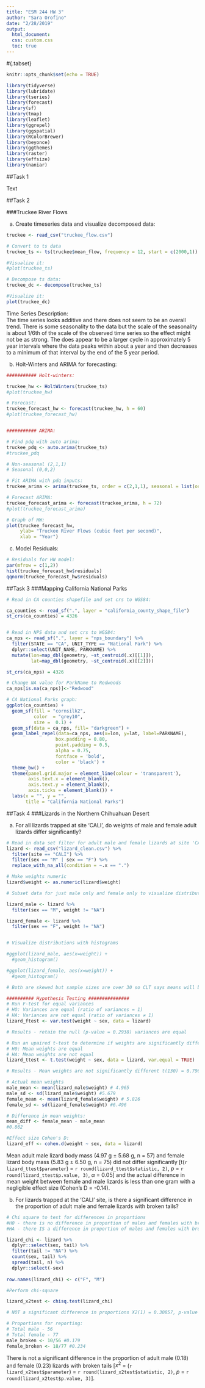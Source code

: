 ```yaml
---
title: "ESM 244 HW 3"
author: "Sara Orofino"
date: "2/28/2019"
output: 
  html_document:
  css: custom.css
  toc: true
---
```

#{.tabset}

```r
knitr::opts_chunk$set(echo = TRUE)

library(tidyverse)
library(lubridate)
library(tseries)
library(forecast)
library(sf)
library(tmap)
library(leaflet)
library(ggrepel)
library(ggspatial)
library(RColorBrewer)
library(beyonce)
library(ggthemes)
library(raster)
library(effsize)
library(naniar)
```

##Task 1 

Text

##Task 2

###Truckee River Flows

a. Create timeseries data and visualize decomposed data:  

```r

truckee <- read_csv("truckee_flow.csv")

# Convert to ts data
truckee_ts <- ts(truckee$mean_flow, frequency = 12, start = c(2000,1))

#Visualize it:
#plot(truckee_ts)

# Decompose ts data:
truckee_dc <- decompose(truckee_ts)

#Visualize it:
plot(truckee_dc)


```

Time Series Description:    
The time series looks additive and there does not seem to be an overall trend. There is some seasonality to the data but the scale of the seasonality is about 1/6th of the scale of the observed time series so the effect might not be as strong. The does appear to be a larger cycle in approximately 5 year intervals where the data peaks within about a year and then decreases to a minimum of that interval by the end of the 5 year period.   


b. Holt-Winters and ARIMA for forecasting:    

```r

########### Holt-winters:

truckee_hw <- HoltWinters(truckee_ts)
#plot(truckee_hw)

# Forecast:
truckee_forecast_hw <- forecast(truckee_hw, h = 60)
#plot(truckee_forecast_hw)


########### ARIMA:

# Find pdq with auto arima:
truckee_pdq <- auto.arima(truckee_ts)
#truckee_pdq

# Non-seasonal (2,1,1)
# Seasonal (0,0,2)

# Fit ARIMA with pdq inputs:
truckee_arima <- arima(truckee_ts, order = c(2,1,1), seasonal = list(order = c(0,0,2)))

# Forecast ARIMA:
truckee_forecast_arima <- forecast(truckee_arima, h = 72)
#plot(truckee_forecast_arima)

# Graph of HW: 
plot(truckee_forecast_hw,
     ylab= "Truckee River Flows (cubic feet per second)", 
     xlab = "Year") 
```


c. Model Residuals:    

```r

# Residuals for HW model:
par(mfrow = c(1,2))
hist(truckee_forecast_hw$residuals) 
qqnorm(truckee_forecast_hw$residuals)


```



##Task 3
###Mapping California National Parks  

```r
# Read in CA counties shapefile and set crs to WGS84:

ca_counties <- read_sf(".", layer = "california_county_shape_file")
st_crs(ca_counties) = 4326 


# Read in NPS data and set crs to WGS84:
ca_nps <- read_sf(".", layer = "nps_boundary") %>% 
  filter(STATE == "CA", UNIT_TYPE == "National Park") %>% 
  dplyr::select(UNIT_NAME, PARKNAME) %>% 
  mutate(lon=map_dbl(geometry, ~st_centroid(.x)[[1]]), 
         lat=map_dbl(geometry, ~st_centroid(.x)[[2]]))

st_crs(ca_nps) = 4326

# Change NA value for ParkName to Redwoods
ca_nps[is.na(ca_nps)]<-"Redwood"

# CA National Parks graph:
ggplot(ca_counties) +
  geom_sf(fill = "cornsilk2",
          color  = "grey10",  
          size =  0.1) +
  geom_sf(data = ca_nps, fill= "darkgreen") +
  geom_label_repel(data=ca_nps, aes(x=lon, y=lat, label=PARKNAME),
                  box.padding = 0.80, 
                  point.padding = 0.5,
                  alpha = 0.75,
                  fontface = 'bold', 
                  color = 'black') +
  theme_bw() +
  theme(panel.grid.major = element_line(colour = 'transparent'),
        axis.text.x = element_blank(),
        axis.text.y = element_blank(),
        axis.ticks = element_blank()) +
  labs(x = "", y = "",
       title = "California National Parks")
```


##Task 4
###Lizards in the Northern Chihuahuan Desert 


a. For all lizards trapped at site ‘CALI’, do weights of male and female adult lizards differ
significantly?  

```r

# Read in data set filter for adult male and female lizards at site 'CALI' (use for both tests)
lizard <- read_csv("lizard_clean.csv") %>% 
  filter(site == "CALI") %>% 
  filter(sex == "M" | sex == "F") %>% 
  replace_with_na_all(condition = ~.x == ".")

# Make weights numeric 
lizard$weight <- as.numeric(lizard$weight)

# Subset data for just male only and female only to visualize distributions 

lizard_male <- lizard %>%
  filter(sex == "M", weight != "NA") 

lizard_female <- lizard %>%
  filter(sex == "F", weight != "NA") 


# Visualize distributions with histograms  

#ggplot(lizard_male, aes(x=weight)) +
  #geom_histogram()

#ggplot(lizard_female, aes(x=weight)) +
  #geom_histogram()

# Both are skewed but sample sizes are over 30 so CLT says means will be evenly distributed 

########## Hypothesis Testing ###############
# Run F-test for equal variances
# HO: Variances are equal (ratio of variances = 1)
# HA: Variances are not equal (ratio of variances ≠ 1)
lizard_ftest <- var.test(weight ~ sex, data = lizard)

# Results - retain the null (p-value = 0.2938) variances are equal 

# Run an upaired t-test to determine if weights are significantly different between males and females: 
# H0: Mean weights are equal    
# HA: Mean weights are not equal  
lizard_ttest <- t.test(weight ~ sex, data = lizard, var.equal = TRUE)

# Results - Mean weights are not significantly different t(130) = 0.79647; p-value = 0.4272 

# Actual mean weights 
male_mean <- mean(lizard_male$weight) # 4.965
male_sd <- sd(lizard_male$weight) #5.679
female_mean <- mean(lizard_female$weight) # 5.826
female_sd <- sd(lizard_female$weight) #6.496

# Difference in mean weights:
mean_diff <- female_mean - male_mean
#0.862

#Effect size Cohen's D:
lizard_eff <- cohen.d(weight ~ sex, data = lizard)
```

Mean adult male lizard body mass (4.97 g ± 5.68 g, n = 57) and female lizard body mass (5.83 g ± 6.50 g, n = 75) did not differ significantly [t(`r lizard_ttest$parameter`) = `r round(lizard_ttest$statistic, 2)`, *p* = `r round(lizard_ttest$p.value, 3)`, $\alpha$ = 0.05] and the actual difference in mean weight between female and male lizards is less than one gram with a negligible effect size (Cohen's D = -0.14). 

b. For lizards trapped at the ‘CALI’ site, is there a significant difference in the proportion of
adult male and female lizards with broken tails?    

```r

# Chi square to test for differences in proportions 
#H0 - there is no difference in proportion of males and females with broken tails
#HA - there IS a difference in proportion of males and females with broken tails 

lizard_chi <- lizard %>% 
  dplyr::select(sex, tail) %>% 
  filter(tail != "NA") %>% 
  count(sex, tail) %>% 
  spread(tail, n) %>% 
  dplyr::select(-sex)
  
row.names(lizard_chi) <- c("F", "M")

#Perform chi-square 

lizard_x2test <- chisq.test(lizard_chi) 

# NOT a significant difference in proportions X2(1) = 0.30857, p-value = 0.5786

# Proportions for reporting:
# Total male - 56
# Total female - 77
male_broken <- 10/56 #0.179
female_broken <- 18/77 #0.234


```

There is not a significant difference in the proportion of adult male (0.18) and female (0.23) lizards with broken tails [$x^2$ = (`r lizard_x2test$parameter`) = `r round(lizard_x2test$statistic, 2)`, *p* = `r round(lizard_x2test$p.value, 3)`].  

